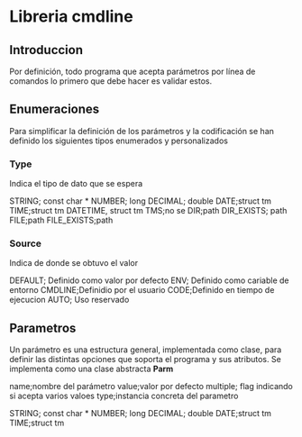 # Libreria cmdline

## Introduccion

Por definición, todo programa que acepta parámetros por línea de comandos lo primero que debe hacer es validar estos.


## Enumeraciones

Para simplificar la definición de los parámetros y la codificación se han definido los siguientes tipos enumerados y personalizados

### Type

Indica el tipo de dato que se espera 

STRING; const char *
NUMBER; long
DECIMAL; double
DATE;struct tm
TIME;struct tm
DATETIME, struct tm
TMS;no se
DIR;path
DIR_EXISTS; path
FILE;path
FILE_EXISTS;path

### Source

Indica de donde se obtuvo el valor

DEFAULT; Definido como valor por defecto
ENV; Definido como cariable de entorno
CMDLINE;Definidio por el usuario
CODE;Definido en tiempo de ejecucion
AUTO; Uso reservado

## Parametros

Un parámetro es una estructura general, implementada como clase, para definir las distintas opciones que soporta el programa y sus atributos.
Se implementa como una clase abstracta **Parm**

name;nombre del parámetro
value;valor por defecto
multiple; flag indicando si acepta varios valoes
type;instancia concreta del parametro



STRING; const char *
NUMBER; long
DECIMAL; double
DATE;struct tm
TIME;struct tm
